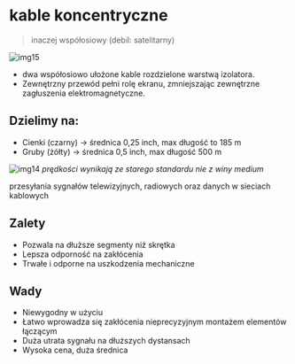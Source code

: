 # kable koncentryczne

> inaczej współosiowy (debil: satelitarny)

![img15](/lab1/img/img15.webp)

- dwa współosiowo ułożone kable rozdzielone warstwą izolatora.
- Zewnętrzny przewód pełni rolę ekranu, zmniejszając zewnętrzne zagłuszenia elektromagnetyczne.

## Dzielimy na:

- Cienki (czarny) -> średnica 0,25 inch, max długość to 185 m
- Gruby (żółty) -> średnica 0,5 inch, max długość 500 m

![img14](/lab1/img/img14.webp)
_prędkości wynikają ze starego standardu nie z winy medium_

przesyłania sygnałów telewizyjnych, radiowych oraz danych w sieciach kablowych

## Zalety

- Pozwala na dłuższe segmenty niż skrętka
- Lepsza odporność na zakłócenia
- Trwałe i odporne na uszkodzenia mechaniczne

## Wady

- Niewygodny w użyciu
- Łatwo wprowadza się zakłócenia nieprecyzyjnym montażem elementów łączącym
- Duża utrata sygnału na dłuższych dystansach
- Wysoka cena, duża średnica
